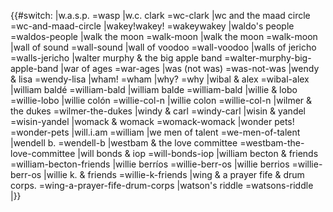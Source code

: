 <noinclude>
{{notice|This is a subtemplate of BillboardDecode, and should not be called directly}}</noinclude><includeonly>{{#switch:{{lc:{{{1}}}}}
|w.a.s.p. =wasp
|w.c. clark =wc-clark
|wc and the maad circle =wc-and-maad-circle
|wakey!wakey! =wakeywakey
|waldo's people =waldos-people
|walk the moon =walk-moon
|walk the moon =walk-moon
|wall of sound =wall-sound
|wall of voodoo =wall-voodoo
|walls of jericho =walls-jericho
|walter murphy & the big apple band =walter-murphy-big-apple-band
|war of ages =war-ages
|was (not was) =was-not-was
|wendy & lisa =wendy-lisa
|wham! =wham
|why? =why
|wibal & alex =wibal-alex
|william baldé =william-bald
|william balde =william-bald
|willie & lobo =willie-lobo
|willie colón =willie-col-n
|willie colon =willie-col-n
|wilmer & the dukes =wilmer-the-dukes
|windy & carl =windy-carl
|wisin & yandel =wisin-yandel
|womack & womack =womack-womack
|wonder pets! =wonder-pets
|will.i.am =william
|we men of  talent =we-men-of-talent
|wendell b. =wendell-b
|westbam & the love committee =westbam-the-love-committee
|will bonds & iop =will-bonds-iop
|william becton & friends =william-becton-friends
|willie berríos =willie-berr-os
|willie berrios =willie-berr-os
|willie k. & friends =willie-k-friends
|wing & a prayer fife & drum corps. =wing-a-prayer-fife-drum-corps
|watson's riddle =watsons-riddle
|{{urlencode:{{{1}}}}}}}</includeonly>